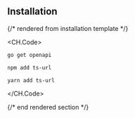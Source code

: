 ## Installation

{/* rendered from installation template */}

<CH.Code>

```bash go.bash
go get openapi
```

```bash npm.bash
npm add ts-url
```

```bash yarn.bash
yarn add ts-url
```

</CH.Code>

{/* end rendered section */}
